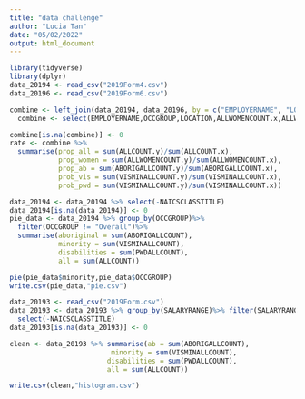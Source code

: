 ---
title: "data challenge"
author: "Lucia Tan"
date: "05/02/2022"
output: html_document
---

```{r}
library(tidyverse)
library(dplyr) 
data_20194 <- read_csv("2019Form4.csv")
data_20196 <- read_csv("2019Form6.csv")
```


```{r}
combine <- left_join(data_20194, data_20196, by = c("EMPLOYERNAME", "LOCATION", "OCCGROUP", "NAICSCLASSTITLE", "EMPLOYMENTSTATUS"))
  combine <- select(EMPLOYERNAME,OCCGROUP,LOCATION,ALLWOMENCOUNT.x,ALLWOMENCOUNT.y,ABORIGALLCOUNT.x, ABORIGALLCOUNT.y,ALLCOUNT.x, ALLCOUNT.y,VISMINALLCOUNT.x, VISMINALLCOUNT.y,PWDALLCOUNT.x,PWDALLCOUNT.y)
```

```{r}
combine[is.na(combine)] <- 0
rate <- combine %>% 
  summarise(prop_all = sum(ALLCOUNT.y)/sum(ALLCOUNT.x),
            prop_women = sum(ALLWOMENCOUNT.y)/sum(ALLWOMENCOUNT.x),
            prop_ab = sum(ABORIGALLCOUNT.y)/sum(ABORIGALLCOUNT.x),
            prob_vis = sum(VISMINALLCOUNT.y)/sum(VISMINALLCOUNT.x),
            prob_pwd = sum(VISMINALLCOUNT.y)/sum(VISMINALLCOUNT.x))

```
```{r}
data_20194 <- data_20194 %>% select(-NAICSCLASSTITLE)
data_20194[is.na(data_20194)] <- 0
pie_data <- data_20194 %>% group_by(OCCGROUP)%>%
  filter(OCCGROUP != "Overall")%>%
  summarise(aboriginal = sum(ABORIGALLCOUNT),
            minority = sum(VISMINALLCOUNT),
            disabilities = sum(PWDALLCOUNT),
            all = sum(ALLCOUNT))
```
```{r}
pie(pie_data$minority,pie_data$OCCGROUP)
write.csv(pie_data,"pie.csv")
```

```{r}
data_20193 <- read_csv("2019Form.csv")
data_20193 <- data_20193 %>% group_by(SALARYRANGE)%>% filter(SALARYRANGE != "Overall")%>%
  select(-NAICSCLASSTITLE)
data_20193[is.na(data_20193)] <- 0

clean <- data_20193 %>% summarise(ab = sum(ABORIGALLCOUNT),
                         minority = sum(VISMINALLCOUNT),
                        disabilities = sum(PWDALLCOUNT),
                        all = sum(ALLCOUNT))

write.csv(clean,"histogram.csv")

```

```{r}

```



